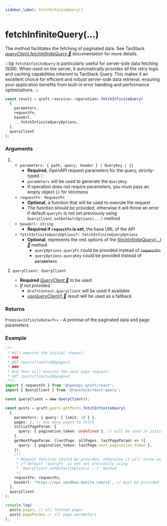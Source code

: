 ```yaml
---
sidebar_label: fetchInfiniteQuery()
---
```


# fetchInfiniteQuery(...)

The method facilitates the fetching of paginated data.
See TanStack [_queryClient.fetchInfiniteQuery 🌴_](https://tanstack.com/query/latest/docs/reference/QueryClient#queryclientfetchinfinitequery)
documentation for more details.

:::tip
`fetchInfiniteQuery` is particularly useful for server-side data fetching (SSR). When used on the server, it automatically
provides all the retry logic and caching capabilities inherent to TanStack Query.
This makes it an excellent choice for efficient and robust server-side data retrieval, ensuring your application benefits
from built-in error handling and performance optimizations.
:::

```ts
const result = qraft.<service>.<operation>.fetchInfiniteQuery(
  {
    parameters,
    requestFn,
    baseUrl,
    ...fetchInfiniteQueryOptions,
  },
  queryClient
);
```

### Arguments

1.  - `parameters: { path, query, header } | QueryKey | {}`
      - **Required**, OpenAPI request parameters for the query, strictly-typed ✨
      - `parameters` will be used to generate the `QueryKey`
      - If operation does not require parameters, you must pass an empty object `{}` for strictness
    - `requestFn: RequestFn`
      - **Optional**, a function that will be used to execute the request
      - The function should be provided, otherwise it will throw an error if default `queryFn` is not set previously using `QueryClient.setDefaultOptions(...)` method
    - `baseUrl: string`
      - **Required if `requestFn` is set**, the base URL of the API
    - `fetchInfiniteQueryOptions?: FetchInfiniteQueryOptions`
      - **Optional**, represents the rest options of the [_fetchInfiniteQuery(...) 🌴_](https://tanstack.com/query/latest/docs/reference/QueryClient#queryclientfetchinfinitequery) method
        - `queryOptions.queryFn` could be provided instead of ~~`requestFn`~~
        - `queryOptions.queryKey` could be provided instead of ~~`parameters`~~

2.  `queryClient: QueryClient`
    - **Required** [_QueryClient 🌴_](https://tanstack.com/query/latest/docs/reference/QueryClient) to be used
    - _If not provided_
      - `QraftContext.queryClient` will be used if available
      - [_useQueryClient() 🌴_](https://tanstack.com/query/latest/docs/framework/react/reference/useQueryClient)
        result will be used as a fallback

### Returns

`Promise<InfiniteData<T>>` - A promise of the paginated data and page parameters

### Example

```ts
/**
 * Will execute the initial request:
 * ###
 * GET /posts?limit=10&page=1
 * ###
 * And then will execute the next page request:
 * GET /posts?limit=10&page=2
 **/
import { requestFn } from '@openapi-qraft/react';
import { QueryClient } from '@tanstack/react-query';

const queryClient = new QueryClient();

const posts = qraft.posts.getPosts.fetchInfiniteQuery(
  {
    parameters: { query: { limit: 10 } },
    pages: 2, // How many pages to fetch
    initialPageParam: {
      query: { pagination_token: undefined }, // will be used in initial request
    },
    getNextPageParam: (lastPage, allPages, lastPageParam) => ({
      query: { pagination_token: lastPage.next_pagination_token },
    }),
    /**
     * Request function should be provided, otherwise it will throw an error
     * if default `queryFn` is not set previously using
     * `QueryClient.setDefaultOptions(...)` method
     */
    requestFn: requestFn,
    baseUrl: 'https://api.sandbox.monite.com/v1', // must be provided if `requestFn` is set
  },
  queryClient
);

console.log(
  posts.pages, // all fetched pages
  posts.pageParams // all page parameters
);
```
